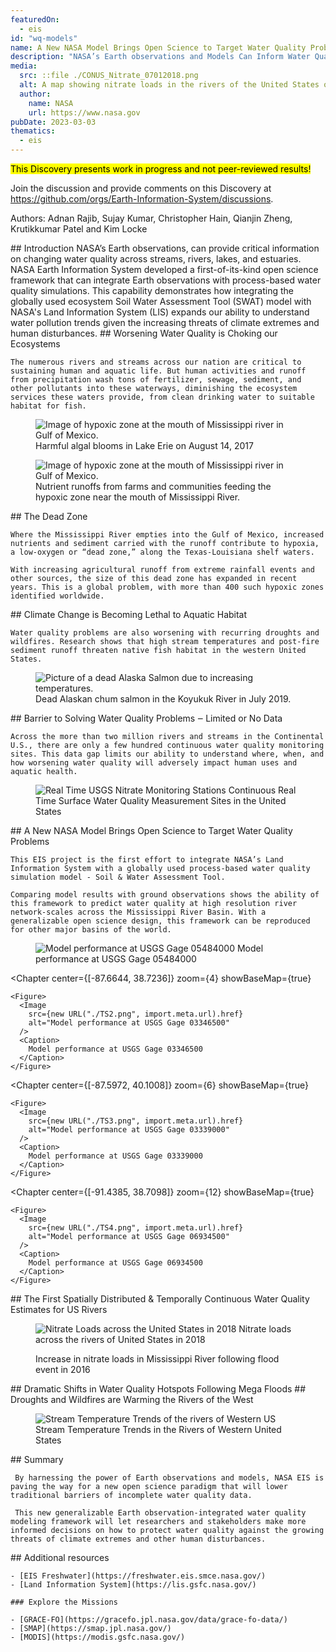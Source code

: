 ```yaml
---
featuredOn:
  - eis
id: "wq-models"
name: A New NASA Model Brings Open Science to Target Water Quality Problems
description: "NASA’s Earth observations and Models Can Inform Water Quality and Resource Protection Decisions"
media:
  src: ::file ./CONUS_Nitrate_07012018.png
  alt: A map showing nitrate loads in the rivers of the United States on 07/01/2018
  author:
    name: NASA
    url: https://www.nasa.gov
pubDate: 2023-03-03
thematics:
  - eis
---
```


<Block>
  <Prose>
  <mark>This Discovery presents work in progress and not peer-reviewed results!</mark>
  
  
  Join the discussion and provide comments on this Discovery at https://github.com/orgs/Earth-Information-System/discussions.

  Authors: Adnan Rajib, Sujay Kumar, Christopher Hain, Qianjin Zheng, Krutikkumar Patel and Kim Locke 
  </Prose>
</Block>


<Block>
  <Prose>
  ## Introduction
    NASA’s Earth observations, can provide critical information on changing water quality across streams, rivers, lakes, and estuaries. NASA Earth Information System developed a first-of-its-kind open science framework that can integrate Earth observations with process-based water quality simulations. This capability demonstrates how integrating the globally used ecosystem Soil Water Assessment Tool (SWAT) model with NASA's Land Information System (LIS) expands our ability to understand water pollution trends given the increasing threats of climate extremes and human disturbances.
    
  </Prose>
</Block>

<Block>
  <Prose>
    ## Worsening Water Quality is Choking our Ecosystems

    The numerous rivers and streams across our nation are critical to sustaining human and aquatic life. But human activities and runoff from precipitation wash tons of fertilizer, sewage, sediment, and other pollutants into these waterways, diminishing the ecosystem services these waters provide, from clean drinking water to suitable habitat for fish.
 
  </Prose>
  <Figure>
    <Image
      src={new URL("./AlgalBlooms_LakeErie.jpg", import.meta.url).href}
      alt="Image of hypoxic zone at the mouth of Mississippi river in Gulf of Mexico."
    />
    <Caption
      attrAuthor='NOAA Great Lakes Environmental Research Laboratory'
      attrUrl='https://www.flickr.com/photos/noaa_glerl/36546197872/in/photostream/'
    >
      Harmful algal blooms in Lake Erie on August 14, 2017
    </Caption>
  </Figure>
</Block>


<Block>
  <Figure>
    <Image
      src={new URL("./Hypoxic_Mississippi.jpg", import.meta.url).href}
      alt="Image of hypoxic zone at the mouth of Mississippi river in Gulf of Mexico."
    />
    <Caption
      attrAuthor='NOAA'
      attrUrl='https://www.nationalfisherman.com/noaa-expects-average-sized-gulf-of-mexico-dead-zone-this-summer'
    >
      Nutrient runoffs from farms and communities feeding the hypoxic zone near the mouth of Mississippi River.
    </Caption>
  </Figure>
  <Prose>
    ## The Dead Zone
    
    Where the Mississippi River empties into the Gulf of Mexico, increased nutrients and sediment carried with the runoff contribute to hypoxia, a low-oxygen or “dead zone,” along the Texas-Louisiana shelf waters.

    With increasing agricultural runoff from extreme rainfall events and other sources, the size of this dead zone has expanded in recent years. This is a global problem, with more than 400 such hypoxic zones identified worldwide.

  </Prose>
</Block>

<Block>
  <Prose>
    ## Climate Change is Becoming Lethal to Aquatic Habitat

	Water quality problems are also worsening with recurring droughts and wildfires. Research shows that high stream temperatures and post-fire sediment runoff threaten native fish habitat in the western United States.

  </Prose>
  <Figure>
    <Image
      src={new URL("./dead_chum_salmon.jpeg", import.meta.url).href}
      alt="Picture of a dead Alaska Salmon due to increasing temperatures."
    />
    <Caption
      attrAuthor='Stephanie Quinn-Davidson'
      attrUrl='https://news.climate.columbia.edu/2019/09/06/warming-rivers-salmon-die-offs/'
    >
      Dead Alaskan chum salmon in the Koyukuk River in July 2019.
    </Caption>
  </Figure>
</Block>


<Block>
    <Prose>
    ## Barrier to Solving Water Quality Problems ‒ Limited or No Data

	Across the more than two million rivers and streams in the Continental U.S., there are only a few hundred continuous water quality monitoring sites. This data gap limits our ability to understand where, when, and how worsening water quality will adversely impact human uses and aquatic health.

  </Prose>
</Block>

<Block type='wide'>
  <Figure>
    <Image
      src={new URL("./USGS_WQSites.png", import.meta.url).href}
      alt="Real Time USGS Nitrate Monitoring Stations"
    />
    <Caption
      attrAuthor='USGS'
      attrUrl='https://waterwatch.usgs.gov/wqwatch/?pcode=00630'
    >
      Continuous Real Time Surface Water Quality Measurement Sites in the United States
    </Caption>
  </Figure>
</Block>

<ScrollytellingBlock>
  <Chapter
    center={[-100, 37]}
    zoom={4}
    showBaseMap={true}
  >
    ## A New NASA Model Brings Open Science to Target Water Quality Problems

    This EIS project is the first effort to integrate NASA’s Land Information System with a globally used process-based water quality simulation model - Soil & Water Assessment Tool.

    Comparing model results with ground observations shows the ability of this framework to predict water quality at high resolution river network-scales across the Mississippi River Basin. With a generalizable open science design, this framework can be reproduced for other major basins of the world. 

  </Chapter>
  <Chapter
    center={[-94.1511, 41.5904]}
    zoom={12}
    showBaseMap={true}
  >
    <Figure>
      <Image
        src={new URL("./TS1.png", import.meta.url).href}
        alt="Model performance at USGS Gage 05484000"
      />
      <Caption>
        Model performance at USGS Gage 05484000
      </Caption>
    </Figure>
  </Chapter>

  <Chapter
    center={[-87.6644, 38.7236]}
    zoom={4}
    showBaseMap={true}
  >
    <Figure>
      <Image
        src={new URL("./TS2.png", import.meta.url).href}
        alt="Model performance at USGS Gage 03346500"
      />
      <Caption>
        Model performance at USGS Gage 03346500
      </Caption>
    </Figure>
  </Chapter>

  <Chapter
    center={[-87.5972, 40.1008]}
    zoom={6}
    showBaseMap={true}
  >
    <Figure>
      <Image
        src={new URL("./TS3.png", import.meta.url).href}
        alt="Model performance at USGS Gage 03339000"
      />
      <Caption>
        Model performance at USGS Gage 03339000
      </Caption>
    </Figure>
  </Chapter>

  <Chapter
    center={[-91.4385, 38.7098]}
    zoom={12}
    showBaseMap={true}
  >
    <Figure>
      <Image
        src={new URL("./TS4.png", import.meta.url).href}
        alt="Model performance at USGS Gage 06934500"
      />
      <Caption>
        Model performance at USGS Gage 06934500
      </Caption>
    </Figure>
  </Chapter>

</ScrollytellingBlock>


<Block>
  <Prose>
    ## The First Spatially Distributed & Temporally Continuous Water Quality Estimates for US Rivers
  </Prose>
  <Figure>
    <Image
      src={new URL("./Animated_NO3_2018.discoveries.gif", import.meta.url).href}
      alt="Nitrate Loads across the United States in 2018"
    />
    <Caption>
      Nitrate loads across the rivers of United States in 2018
    </Caption>
  </Figure>
</Block>


<Block>
  <Figure>
    <CompareImage
      leftImageSrc={new URL("./pre_flood.png", import.meta.url).href}
      leftImageAlt="Changes in nitrate loads before flooding in 2016"
      rightImageSrc={new URL("./post_flood.png", import.meta.url).href}
      rightImageAlt="Changes in nitrate loads after flooding in 2016"
    />
    <Caption>
      Increase in nitrate loads in Mississippi River following flood event in 2016
    </Caption>
  </Figure>
  <Prose>
    ## Dramatic Shifts in Water Quality Hotspots Following Mega Floods
  </Prose>
</Block>

<Block>
  <Prose>
    ## Droughts and Wildfires are Warming the Rivers of the West


  </Prose>
  <Figure>
    <Image
      src={new URL("./StreamTemp_WesternUS.png", import.meta.url).href}
      alt="Stream Temperature Trends of the rivers of Western US"
    />
    <Caption>
      Stream Temperature Trends in the Rivers of Western United States
    </Caption>
  </Figure>


</Block>


<Block>
  <Prose>
    ## Summary

     By harnessing the power of Earth observations and models, NASA EIS is paving the way for a new open science paradigm that will lower traditional barriers of incomplete water quality data. 

     This new generalizable Earth observation-integrated water quality modeling framework will let researchers and stakeholders make more informed decisions on how to protect water quality against the growing threats of climate extremes and other human disturbances.

  </Prose>
</Block>





<Block>
  <Prose>
    ## Additional resources

    - [EIS Freshwater](https://freshwater.eis.smce.nasa.gov/)
    - [Land Information System](https://lis.gsfc.nasa.gov/)

    ### Explore the Missions

    - [GRACE-FO](https://gracefo.jpl.nasa.gov/data/grace-fo-data/)
    - [SMAP](https://smap.jpl.nasa.gov/)
    - [MODIS](https://modis.gsfc.nasa.gov/)
  </Prose>
</Block>
